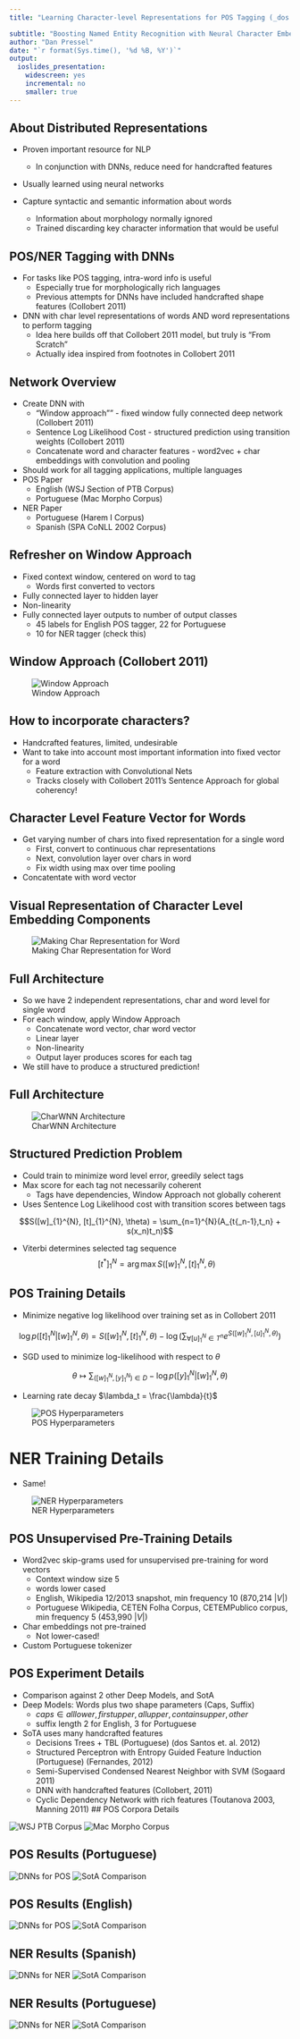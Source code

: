 ```yaml
---
title: "Learning Character-level Representations for POS Tagging (_dos Santos, Zadrozny_)"

subtitle: "Boosting Named Entity Recognition with Neural Character Embeddings (_dos Santos, Guimaraes_)"
author: "Dan Pressel"
date: "`r format(Sys.time(), '%d %B, %Y')`"
output:
  ioslides_presentation:
    widescreen: yes
    incremental: no
    smaller: true
---
```



## About Distributed Representations

  - Proven important resource for NLP
    - In conjunction with DNNs, reduce need for handcrafted features

  - Usually learned using neural networks

  - Capture syntactic and semantic information about words
    - Information about morphology normally ignored
    - Trained discarding key character information that would be useful

## POS/NER Tagging with DNNs

  - For tasks like POS tagging, intra-word info is useful
      - Especially true for morphologically rich languages
      - Previous attempts for DNNs have included handcrafted shape features (Collobert 2011)

  - DNN with char level representations of words AND word representations to perform tagging
    - Idea here builds off that Collobert 2011 model, but truly is "From Scratch"
    - Actually idea inspired from footnotes in Collobert 2011

## Network Overview

  - Create DNN with
     - "Window approach"" - fixed window fully connected deep network (Collobert 2011)
     - Sentence Log Likelihood Cost - structured prediction using transition weights (Collobert 2011)
     - Concatenate word and character features - word2vec + char embeddings with convolution and pooling 

  - Should work for all tagging applications, multiple languages
  - POS Paper
    - English (WSJ Section of PTB Corpus)
    - Portuguese (Mac Morpho Corpus)
  - NER Paper
    - Portuguese (Harem I Corpus)
    - Spanish (SPA CoNLL 2002 Corpus)

## Refresher on Window Approach

  - Fixed context window, centered on word to tag
    - Words first converted to vectors
  - Fully connected layer to hidden layer
  - Non-linearity
  - Fully connected layer outputs to number of output classes
    - 45 labels for English POS tagger, 22 for Portuguese
    - 10 for NER tagger (check this)
  
## Window Approach (Collobert 2011)

![Window Approach](figure/window-approach.png)

## How to incorporate characters?

  - Handcrafted features, limited, undesirable
  - Want to take into account most important information into fixed vector for a word
    - Feature extraction with Convolutional Nets
    - Tracks closely with Collobert 2011's Sentence Approach for global coherency!

## Character Level Feature Vector for Words

  - Get varying number of chars into fixed representation for a single word
    - First, convert to continuous char representations
    - Next, convolution layer over chars in word
    - Fix width using max over time pooling
  - Concatentate with word vector

## Visual Representation of Character Level Embedding Components

![Making Char Representation for Word](figure/charnn.png)

## Full Architecture

  - So we have 2 independent representations, char and word level for single word
  - For each window, apply Window Approach
    - Concatenate word vector, char word vector
    - Linear layer
    - Non-linearity
    - Output layer produces scores for each tag
  - We still have to produce a structured prediction!

## Full Architecture

![CharWNN Architecture](figure/charwnn.png)

## Structured Prediction Problem
  - Could train to minimize word level error, greedily select tags
  - Max score for each tag not necessarily coherent
    - Tags have dependencies, Window Approach not globally coherent
  - Uses Sentence Log Likelihood cost with transition scores between tags

$$S([w]_{1}^{N}, [t]_{1}^{N}, \theta) = \sum_{n=1}^{N}(A_{t{_n-1},t_n} + s(x_n)t_n)$$

  - Viterbi determines selected tag sequence
$$[t^*]_{1}^{N} = \arg \max S([w]_{1}^{N}, [t]_{1}^{N}, \theta)$$

## POS Training Details

  - Minimize negative log likelihood over training set as in Collobert 2011

$$\log p([t]_{1}^{N} | [w]_{1}^{N}, \theta) = S([w]_{1}^{N}, [t]_{1}^{N}, \theta) - \log( \sum_{\forall [u]_{1}^{N} \in T^n} e^{S([w]_{1}^{N}, [u]_{1}^{N}, \theta)})$$

  - SGD used to minimize log-likelihood with respect to $\theta$

$$\theta \mapsto \sum_{([w]_{1}^{N}, [y]_{1}^{N}) \in D} -\log p([y]_{1}^{N}|[w]_{1}^{N},\theta)$$

  - Learning rate decay $\lambda_t = \frac{\lambda}{t}$

![POS Hyperparameters](figure/poshyper.png)

# NER Training Details

 - Same!
 
 ![NER Hyperparameters](figure/nerhyper.png)

## POS Unsupervised Pre-Training Details
  - Word2vec skip-grams used for unsupervised pre-training for word vectors
    - Context window size 5
    - words lower cased
    - English, Wikipedia 12/2013 snapshot, min frequency 10 (870,214 $|V|$)
    - Portuguese Wikipedia, CETEN Folha Corpus, CETEMPublico corpus, min frequency 5 (453,990 $|V|$)
  - Char embeddings not pre-trained
    - Not lower-cased!
  - Custom Portuguese tokenizer

## POS Experiment Details

  - Comparison against 2 other Deep Models, and SotA
  - Deep Models: Words plus two shape parameters (Caps, Suffix)
    - $caps \in {all lower, first upper, all upper, contains upper, other}$
    - suffix length 2 for English, 3 for Portuguese
  - SoTA uses many handcrafted features
    - Decisions Trees + TBL (Portuguese) (dos Santos et. al. 2012)
    - Structured Perceptron with Entropy Guided Feature Induction (Portuguese) (Fernandes, 2012)
    - Semi-Supervised Condensed Nearest Neighbor with SVM (Sogaard 2011)
    - DNN with handcrafted features (Collobert, 2011)
    - Cyclic Dependency Network with rich features (Toutanova 2003, Manning 2011)
## POS Corpora Details

![WSJ PTB Corpus](figure/wsj-ptb.png)
![Mac Morpho Corpus](figure/mac-morpho.png)

## POS Results (Portuguese)

![DNNs for POS](figure/dnn-mac-morpho-pos.png)
![SotA Comparison](figure/sota-mac-morpho-pos.png)

## POS Results (English)

![DNNs for POS](figure/dnn-wsj-ptb-pos.png)
![SotA Comparison](figure/sota-wsj-ptb-pos.png)

## NER Results (Spanish)

![DNNs for NER](figure/dnn-spa-conll-ner.png)
![SotA Comparison](figure/sota-spa-conll-ner.png)

## NER Results (Portuguese)

![DNNs for NER](figure/dnn-harem-ner.png)
![SotA Comparison](figure/sota-harem-ner.png)
